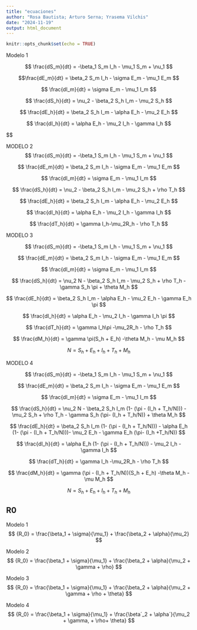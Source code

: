 ---
title: "ecuaciones"
author: "Rosa Bautista; Arturo Serna; Yrasema Vilchis"
date: "2024-11-19"
output: html_document
---

```{r setup, include=FALSE}
knitr::opts_chunk$set(echo = TRUE)
```



Modelo 1

$$
\frac{dS_m}{dt} = -\beta_1 S_m I_h - \mu_1 S_m + \nu_1
$$

$$\frac{dE_m}{dt} = \beta_2 S_m I_h - \sigma E_m - \mu_1 E_m
$$


$$
\frac{dI_m}{dt} = \sigma E_m - \mu_1 I_m
$$

$$
\frac{dS_h}{dt} = \nu_2 - \beta_2 S_h I_m - \mu_2 S_h
$$

$$
\frac{dE_h}{dt} = \beta_2 S_h I_m - \alpha E_h - \mu_2 E_h
$$

$$
\frac{dI_h}{dt} = \alpha E_h - \mu_2 I_h - \gamma I_h
$$

$$



MODELO 2
$$
\frac{dS_m}{dt} = -\beta_1 S_m I_h - \mu_1 S_m + \nu_1
$$

$$
\frac{dE_m}{dt} = \beta_2 S_m I_h - \sigma E_m - \mu_1 E_m
$$

$$
\frac{dI_m}{dt} = \sigma E_m - \mu_1 I_m
$$

$$
\frac{dS_h}{dt} = \nu_2 - \beta_2 S_h I_m - \mu_2 S_h + \rho T_h
$$

$$
\frac{dE_h}{dt} = \beta_2 S_h I_m - \alpha E_h - \mu_2 E_h
$$

$$
\frac{dI_h}{dt} = \alpha E_h - \mu_2 I_h - \gamma I_h
$$

$$
\frac{dT_h}{dt} = \gamma I_h-\mu_2R_h - \rho T_h
$$


MODELO 3

$$
\frac{dS_m}{dt} = -\beta_1 S_m I_h - \mu_1 S_m + \nu_1
$$

$$
\frac{dE_m}{dt} = \beta_2 S_m I_h - \sigma E_m - \mu_1 E_m
$$

$$
\frac{dI_m}{dt} = \sigma E_m - \mu_1 I_m
$$

$$
\frac{dS_h}{dt} = \nu_2 N - \beta_2 S_h I_m - \mu_2 S_h + \rho T_h - \gamma S_h \pi + \theta M_h
$$

$$
\frac{dE_h}{dt} = \beta_2 S_h I_m - \alpha E_h - \mu_2 E_h - \gamma E_h \pi 
$$

$$
\frac{dI_h}{dt} = \alpha E_h - \mu_2 I_h - \gamma I_h \pi
$$

$$
\frac{dT_h}{dt} = \gamma I_h\pi -\mu_2R_h - \rho T_h
$$

$$
\frac{dM_h}{dt} = \gamma \pi(S_h + E_h) -\theta M_h - \mu M_h
$$

$$
{N} = S_h + E_h + I_h + T_h + M_h
$$




MODELO 4

$$
\frac{dS_m}{dt} = -\beta_1 S_m I_h - \mu_1 S_m + \nu_1
$$

$$
\frac{dE_m}{dt} = \beta_2 S_m I_h - \sigma E_m - \mu_1 E_m
$$

$$
\frac{dI_m}{dt} = \sigma E_m - \mu_1 I_m
$$

$$
\frac{dS_h}{dt} = \nu_2 N - \beta_2 S_h I_m (1- (\pi - (I_h + T_h/N))) - \mu_2 S_h + \rho T_h - \gamma S_h (\pi- (I_h + T_h/N)) + \theta M_h
$$

$$
\frac{dE_h}{dt} = \beta_2 S_h I_m (1- (\pi - (I_h + T_h/N))) - \alpha E_h (1- (\pi - (I_h + T_h/N)))- \mu_2 E_h - \gamma E_h (\pi- (I_h +T_h/N)) 
$$

$$
\frac{dI_h}{dt} = \alpha E_h (1- (\pi - (I_h + T_h/N))) - \mu_2 I_h - \gamma I_h
$$

$$
\frac{dT_h}{dt} = \gamma I_h -\mu_2R_h - \rho T_h
$$

$$
\frac{dM_h}{dt} = \gamma (\pi - (I_h + T_h/N))(S_h + E_h) -\theta M_h - \mu M_h
$$

$$
{N} = S_h + E_h + I_h + T_h + M_h
$$


## R0

Modelo 1
$$
{R_0} = \frac{\beta_1 + \sigma}{\mu_1} + \frac{\beta_2 + \alpha}{\mu_2}
$$

Modelo 2
$$
{R_0} = \frac{\beta_1 + \sigma}{\mu_1} + \frac{\beta_2 + \alpha}{\mu_2 + \gamma + \rho}
$$

Modelo 3
$$
{R_0} = \frac{\beta_1 + \sigma}{\mu_1} + \frac{\beta_2 + \alpha}{\mu_2 + \gamma + \rho +  \theta}
$$

Modelo 4
$$
{R_0} = \frac{\beta_1 + \sigma}{\mu_1} + \frac{\beta´_2 + \alpha´}{\mu_2 + \gamma,  + \rho+ \theta}
$$

